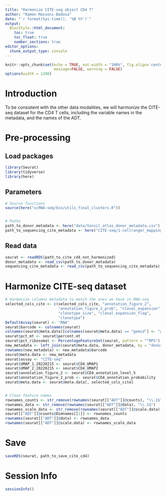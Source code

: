 ```yaml
---
title: "Harmonize CITE-seq object CD4 T"
author: "Ramon Massoni-Badosa"
date: "`r format(Sys.time(), '%B %Y')`"
output:
  BiocStyle::html_document:
    toc: true
    toc_float: true
    number_sections: true
editor_options: 
  chunk_output_type: console
---
```


```r
knitr::opts_chunk$set(echo = TRUE, out.width = "100%", fig.align='center',
                      message=FALSE, warning = FALSE)
options(width = 1200)
```


# Introduction

To be consistent with the other data modalities, we will harmonize the CITE-seq dataset for the CD4 T cells, including the variable names in the metadata, and the names of the ADT.


# Pre-processing

## Load packages

```r
library(Seurat)
library(tidyverse)
library(here)
```


## Parameters

```r
# Source functions
source(here("scRNA-seq/bin/utils_final_clusters.R"))


# Paths
path_to_donor_metadata <- here("data/tonsil_atlas_donor_metadata.csv")
path_to_sequencing_cite_metadata <- here("CITE-seq/1-cellranger_mapping/data/tonsil_atlas_metadata.csv")
```


## Read data

```r
seurat <- readRDS(path_to_cite_cd4_not_harmonized)
donor_metadata <- read_csv(path_to_donor_metadata)
sequencing_cite_metadata <- read_csv(path_to_sequencing_cite_metadata)
```


# Harmonize CITE-seq dataset

```r
# Harmonize columns metadata to match the ones we have in RNA-seq
selected_cols_cite <- c(selected_cols_cite, "annotation_figure_2",
                        "annotation_figure_2_prob", "clonal_expansion",
                        "clonotype_size", "clonal_expansion_flag",
                        "clonotype")
DefaultAssay(seurat) <- "RNA"
seurat$barcode <- colnames(seurat)
colnames(seurat@meta.data)[colnames(seurat@meta.data) == "gemid"] <- "gem_id"
seurat$pct_mt <- seurat$percent.mt
seurat$pct_ribosomal <- PercentageFeatureSet(seurat, pattern = "^RPS")
new_metadata <- left_join(seurat@meta.data, donor_metadata, by = "donor_id")
rownames(new_metadata) <- new_metadata$barcode
seurat@meta.data <- new_metadata
seurat$assay <- "CITE-seq"
seurat$UMAP_1_20220215 <- seurat$CD4_UMAP1
seurat$UMAP_2_20220215 <- seurat$CD4_UMAP2
seurat$annotation_figure_2 <- seurat$CD4_annotation_level_5
seurat$annotation_figure_2_prob <- seurat$CD4_annotation_probability
seurat@meta.data <- seurat@meta.data[, selected_cols_cite]


# Clean feature names
rownames_counts <- str_remove(rownames(seurat[["ADT"]]@counts), "\\.1$")
rownames_data <- str_remove(rownames(seurat[["ADT"]]@data), "\\.1$")
rownames_scale_data <- str_remove(rownames(seurat[["ADT"]]@scale.data), "\\.1$")
seurat[["ADT"]]@counts@Dimnames[[1]] <- rownames_counts
rownames(seurat[["ADT"]]@data) <- rownames_data
rownames(seurat[["ADT"]]@scale.data) <- rownames_scale_data
```


# Save

```r
saveRDS(seurat, path_to_save_cite_cd4)
```


# Session Info

```r
sessionInfo()
```

